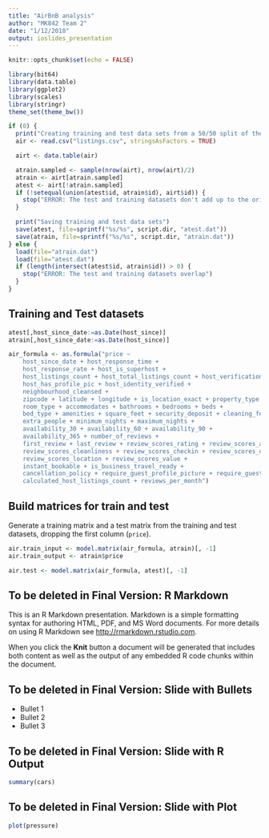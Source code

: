 ```yaml
---
title: "AirBnB analysis"
author: "MK842 Team 2"
date: "1/12/2018"
output: ioslides_presentation
---
```


```r
knitr::opts_chunk$set(echo = FALSE)
```

```r
library(bit64)
library(data.table)
library(ggplot2)
library(scales)
library(stringr)
theme_set(theme_bw())

if (0) {
  print("Creating training and test data sets from a 50/50 split of the CSV")
  air <- read.csv("listings.csv", stringsAsFactors = TRUE)

  airt <- data.table(air)

  atrain.sampled <- sample(nrow(airt), nrow(airt)/2)
  atrain <- airt[atrain.sampled]
  atest <- airt[!atrain.sampled]
  if (!setequal(union(atest$id, atrain$id), airt$id)) {
    stop("ERROR: The test and training datasets don't add up to the original dataset")
  }

  print("Saving training and test data sets")
  save(atest, file=sprintf("%s/%s", script.dir, "atest.dat"))
  save(atrain, file=sprintf("%s/%s", script.dir, "atrain.dat"))
} else {
  load(file="atrain.dat")
  load(file="atest.dat")
  if (length(intersect(atest$id, atrain$id)) > 0) {
    stop("ERROR: The test and training datasets overlap")
  }
}
```

## Training and Test datasets
```r
atest[,host_since_date:=as.Date(host_since)]
atrain[,host_since_date:=as.Date(host_since)]

air_formula <- as.formula("price ~
    host_since_date + host_response_time +
    host_response_rate + host_is_superhost +
    host_listings_count + host_total_listings_count + host_verifications +
    host_has_profile_pic + host_identity_verified +
    neighbourhood_cleansed +
    zipcode + latitude + longitude + is_location_exact + property_type +
    room_type + accommodates + bathrooms + bedrooms + beds +
    bed_type + amenities + square_feet + security_deposit + cleaning_fee + guests_included +
    extra_people + minimum_nights + maximum_nights +
    availability_30 + availability_60 + availability_90 +
    availability_365 + number_of_reviews +
    first_review + last_review + review_scores_rating + review_scores_accuracy +
    review_scores_cleanliness + review_scores_checkin + review_scores_communication +
    review_scores_location + review_scores_value +
    instant_bookable + is_business_travel_ready +
    cancellation_policy + require_guest_profile_picture + require_guest_phone_verification +
    calculated_host_listings_count + reviews_per_month")
```

## Build matrices for train and test

Generate a training matrix and a test matrix from the training and test datasets, dropping the first column (`price`).

```r
air.train_input <- model.matrix(air_formula, atrain)[, -1]
air.train_output <- atrain$price

air.test <- model.matrix(air_formula, atest)[, -1]
```

## To be deleted in Final Version: R Markdown

This is an R Markdown presentation. Markdown is a simple formatting syntax for authoring HTML, PDF, and MS Word documents. For more details on using R Markdown see <http://rmarkdown.rstudio.com>.

When you click the **Knit** button a document will be generated that includes both content as well as the output of any embedded R code chunks within the document.

## To be deleted in Final Version: Slide with Bullets

- Bullet 1
- Bullet 2
- Bullet 3

## To be deleted in Final Version: Slide with R Output

```r
summary(cars)
```

## To be deleted in Final Version: Slide with Plot

```r
plot(pressure)
```


